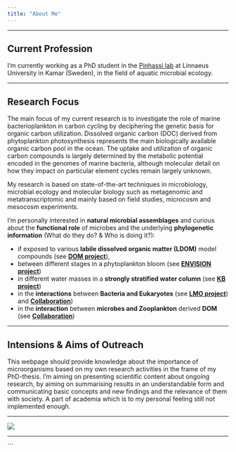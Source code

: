 ```yaml
---
title: "About Me"
---
```


---

## **Current Profession**

I'm currently working as a PhD student in the [Pinhassi lab](https://lnu.se/en/staff/jarone.pinhassi/) at Linnaeus University in Kamar (Sweden), in the field of aquatic microbial ecology.

---

## **Research Focus**

The main focus of my current research is to investigate the role of marine bacterioplankton in carbon cycling by deciphering the genetic basis for organic carbon utilization. Dissolved organic carbon (DOC) derived from phytoplankton photosynthesis represents the main biologically available organic carbon pool in the ocean. The uptake and utilization of organic carbon compounds is largely determined by the metabolic potential encoded in the genomes of marine bacteria, although molecular detail on how they impact on particular element cycles remain largely unknown.

My research is based on state-of-the-art techniques in microbiology, microbial ecology and molecular biology such as metagenomic and metatranscriptomic and mainly based on field studies, microcosm and mesocosm experiments.

I'm personally interested in **natural microbial assemblages** and curious about the **functional role** of microbes and the underlying **phylogenetic information** (What do they do? & Who is doing it?):

- if exposed to various **labile dissolved organic matter (LDOM)** model compounds (see <a href="project1.html">**DOM project**</a>),
- between different stages in a phytoplankton bloom (see <a href="project2.html">**ENVISION project**</a>)
- in different water masses in a **strongly stratified water column** (see <a href="project3.html">**KB project**</a>)
- in the **interactions** between **Bacteria and Eukaryotes** (see <a href="project4.html">**LMO project**</a>) and <a href="project5.html">**Collaboration**</a>)
- in the **interaction** between **microbes and Zooplankton** derived **DOM** (see <a href="project6.html">**Collaboration**</a>)

---

## **Intensions & Aims of Outreach**

This webpage should provide knowledge about the importance of microorganisms based on my own research activities in the frame of my PhD-thesis. I'm aiming on presenting scientific content about ongoing research, by aiming on summarising results in an understandable form and communicating basic concepts and new findings and the relevance of them with society. A part of academia which is to my personal feeling still not implemented enough. 

---

<img id="cv" src="Ben_high_res_CV_mendeley.jpg" />

---
```